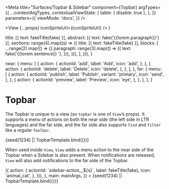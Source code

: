 


<Meta
  title="Surfaces/Topbar & Sidebar"
  component={Topbar}
  argTypes={{
    ...contextArgTypes,
    contextualViewState: {
      table: { disable: true },
    },
  }}
  parameters={{
    viewMode: 'docs',
  }}
/>

  <View {...props} iconSpriteUrl={iconSpriteUrl} />
)

  title: [{ text: fakeTitle(fake) }],
  abstract: [{ text: fake('{{lorem.paragraph}}') }],
  sections: range(4).map((s) => ({
    title: [{ text: fakeTitle(fake) }],
    blocks: [
      ...range(2).map(() => ({
        paragraph: range(3).map(() => ({
          text: fake('{{lorem.sentence}} '),
        })),
      })),
    ],
  })),
}

  near: {
    menu: [
      {
        action: {
          actionId: 'add',
          label: 'Add',
          icon: 'add',
        },
      },
      {
        action: {
          actionId: 'delete',
          label: 'Delete',
          icon: 'delete',
        },
      },
    ],
  },
  far: {
    menu: [
      {
        action: {
          actionId: 'publish',
          label: 'Publish',
          variant: 'primary',
          icon: 'send',
        },
      },
      {
        action: {
          actionId: 'preview',
          label: 'Preview',
          icon: 'eye',
        },
      },
    ],
  },
}

# Topbar

The Topbar is unique to a view (so `topbar` is one of `View`’s props). It
supports a menu of actions on both the near side (the left side in LTR
languages) and the far side, and the far side also supports `find` and `filter`
like a regular `Toolbar`.

<Canvas withSource="none">
  <Story
    name="Topbar"
    args={{
      themeName: 'light',
      accentScheme: 'teams',
      topbar: topbarArgs,
      main: mainArgs,
    }}
  >
    {seed(1234) || TopbarTemplate.bind({})}
  </Story>
</Canvas>

<ArgsTable story="Topbar" />

When used inside `View`, `View` adds a menu action to the near side of the
Topbar when a Sidebar is also present. When notifications are released, `View`
will also add notifications to the far side of the Topbar.

<Canvas withSource="none">
  <Story
    name="Topbar plus Sidebar"
    args={{
      themeName: 'light',
      accentScheme: 'teams',
      topbar: topbarArgs,
      sidebar: {
        title: fakeTitle(fake),
        cornerActions: [
          {
            actionId: 'home',
            label: fakeTitle(fake),
            icon: 'home',
          },
          {
            actionId: 'backToApps',
            label: fakeTitle(fake),
            icon: 'grid',
          },
        ],
        defaultActiveItem: 'sidebar-action__0',
        menu: range(6).map((s) => ({
          action: {
            actionId: `sidebar-action__${s}`,
            label: fakeTitle(fake),
            icon: 'animal_cat',
          },
        })),
      },
      main: mainArgs,
    }}
  >
    {seed(1234) || TopbarTemplate.bind({})}
  </Story>
</Canvas>
